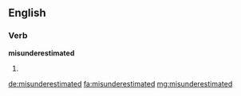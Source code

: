 ==English==

===Verb===
'''misunderestimated'''

# {{past of|misunderestimate}}

[[de:misunderestimated]]
[[fa:misunderestimated]]
[[mg:misunderestimated]]